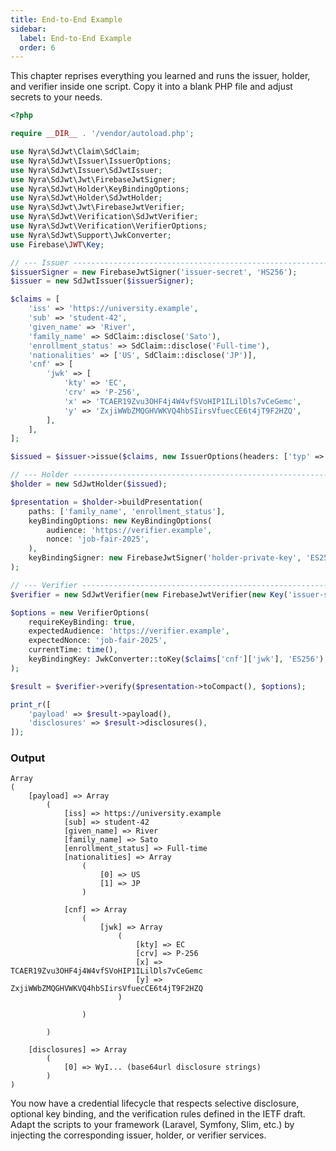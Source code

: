 ```yaml
---
title: End-to-End Example
sidebar:
  label: End-to-End Example
  order: 6
---
```


This chapter reprises everything you learned and runs the issuer, holder, and verifier inside one script. Copy it into a blank PHP file and adjust secrets to your needs.

```php
<?php

require __DIR__ . '/vendor/autoload.php';

use Nyra\SdJwt\Claim\SdClaim;
use Nyra\SdJwt\Issuer\IssuerOptions;
use Nyra\SdJwt\Issuer\SdJwtIssuer;
use Nyra\SdJwt\Jwt\FirebaseJwtSigner;
use Nyra\SdJwt\Holder\KeyBindingOptions;
use Nyra\SdJwt\Holder\SdJwtHolder;
use Nyra\SdJwt\Jwt\FirebaseJwtVerifier;
use Nyra\SdJwt\Verification\SdJwtVerifier;
use Nyra\SdJwt\Verification\VerifierOptions;
use Nyra\SdJwt\Support\JwkConverter;
use Firebase\JWT\Key;

// --- Issuer ---------------------------------------------------------------
$issuerSigner = new FirebaseJwtSigner('issuer-secret', 'HS256');
$issuer = new SdJwtIssuer($issuerSigner);

$claims = [
    'iss' => 'https://university.example',
    'sub' => 'student-42',
    'given_name' => 'River',
    'family_name' => SdClaim::disclose('Sato'),
    'enrollment_status' => SdClaim::disclose('Full-time'),
    'nationalities' => ['US', SdClaim::disclose('JP')],
    'cnf' => [
        'jwk' => [
            'kty' => 'EC',
            'crv' => 'P-256',
            'x' => 'TCAER19Zvu3OHF4j4W4vfSVoHIP1ILilDls7vCeGemc',
            'y' => 'ZxjiWWbZMQGHVWKVQ4hbSIirsVfuecCE6t4jT9F2HZQ',
        ],
    ],
];

$issued = $issuer->issue($claims, new IssuerOptions(headers: ['typ' => 'vc+sd-jwt']));

// --- Holder --------------------------------------------------------------
$holder = new SdJwtHolder($issued);

$presentation = $holder->buildPresentation(
    paths: ['family_name', 'enrollment_status'],
    keyBindingOptions: new KeyBindingOptions(
        audience: 'https://verifier.example',
        nonce: 'job-fair-2025',
    ),
    keyBindingSigner: new FirebaseJwtSigner('holder-private-key', 'ES256')
);

// --- Verifier ------------------------------------------------------------
$verifier = new SdJwtVerifier(new FirebaseJwtVerifier(new Key('issuer-secret', 'HS256')));

$options = new VerifierOptions(
    requireKeyBinding: true,
    expectedAudience: 'https://verifier.example',
    expectedNonce: 'job-fair-2025',
    currentTime: time(),
    keyBindingKey: JwkConverter::toKey($claims['cnf']['jwk'], 'ES256'),
);

$result = $verifier->verify($presentation->toCompact(), $options);

print_r([
    'payload' => $result->payload(),
    'disclosures' => $result->disclosures(),
]);
```

### Output

```
Array
(
    [payload] => Array
        (
            [iss] => https://university.example
            [sub] => student-42
            [given_name] => River
            [family_name] => Sato
            [enrollment_status] => Full-time
            [nationalities] => Array
                (
                    [0] => US
                    [1] => JP
                )

            [cnf] => Array
                (
                    [jwk] => Array
                        (
                            [kty] => EC
                            [crv] => P-256
                            [x] => TCAER19Zvu3OHF4j4W4vfSVoHIP1ILilDls7vCeGemc
                            [y] => ZxjiWWbZMQGHVWKVQ4hbSIirsVfuecCE6t4jT9F2HZQ
                        )

                )

        )

    [disclosures] => Array
        (
            [0] => WyI... (base64url disclosure strings)
        )
)
```

You now have a credential lifecycle that respects selective disclosure, optional key binding, and the verification rules defined in the IETF draft. Adapt the scripts to your framework (Laravel, Symfony, Slim, etc.) by injecting the corresponding issuer, holder, or verifier services.

